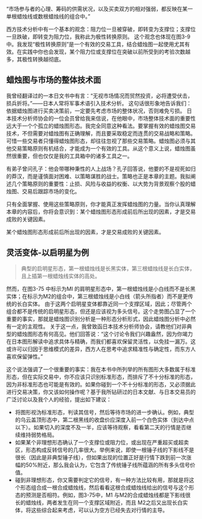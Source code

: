 
“市场参与者的心理、筹码的供需状况，以及买卖双方的相对强弱，都反映在某一单根蜡烛线或数根蜡烛线的组合中。”

西方技术分析中有一个基本的观念：阻力位一旦被穿破，即转变为支撑位；支撑位一旦跌破，即转变为阻力位，我称此为极性转换原则。
这个观念也体现在图3-9中。我发现“极性转换原则”是一个有效的交易工具，结合蜡烛图一起使用尤其有效。在实践中你也会发现，某个阻力位或支撑位在突破以前所受到的考验次数越多，其极性转换越彻底。

<ImageRender alt='test1' width='auto' height='auto' path='/蜡烛图新解/0-节选.png' />

## 蜡烛图与市场的整体技术面
我曾经翻译过的一本日文书中有言：“无视市场情况而贸然投资，必将遭受伏击，损兵折将。”——日本人常将军事术语引入技术分析。
这句话很形象地告诉我们：依据蜡烛图进行买卖决策前，一定要先考虑市场的整体状况，否则难免亏损。
日本技术分析师协会的一位会员曾给我来信说，在他眼中，市场整体技术面的重要性远大于一个个孤立的蜡烛图形态。我完全同意这种看法。要掌握有效的蜡烛图交易技术，不但需要对蜡烛图有正确理解，而且要采取稳定而连贯的交易战略和策略。可惜一些交易者只懂得蜡烛图形态，却往往忽视了那些交易策略。蜡烛图必须与其他交易策略原则有机结合，才能成为一个有效的工具。从这个意义上说，蜡烛图虽然很重要，但也仅仅是我的工具箱中的诸多工具之一。

有弟子曾问孔子：他会带哪种秉性的人上战场？孔子回答说，他要的不是视死如归的莽汉，而是谨慎面对困难、以策略谋胜的战士。策略也正是本章的主题。我拟阐述几个策略原则的重要性：止损、风险与收益的权衡、以大势为背景观察个股的蜡烛图、交易后跟踪市场的变化。

只有全面掌握、使用这些策略原则，你才能真正发挥蜡烛图的力量。当你认真理解本章的内容后，你将会意识到：某个蜡烛图形态形成前后所出现的因素，才是交易成败的关键因素。

某个蜡烛图形态形成前后所出现的因素，才是交易成败的关键因素。

## 灵活变体-以启明星为例
>典型的启明星形态，第一根蜡烛线是长黑实体，第三根蜡烛线是长白实体，且上插第一根蜡烛线实体的高处。

然而，在图3-75 中标示为MI 的肩明星形态中，第一根蜡烛线是小白线而不是长黑实体；在标示为M2的组合中，第三根蜡烛线是小白线（箭头所指者）而不是更传统的长白实体。
由于这两个启明星变体都靠近同一个支撑区域，因此；尽管两个组合都不是传统的启明星形态，但还是应该视为多头信号。这个走势图凸显了一个重要的事实，那就是蜡烛图识别分析是一种形态分析形式，因此蜡烛图分析中必然有一定的主观性。
关于这一点，我曾致函日本技术分析师协会，请教他们对非典型的蜡烛图形态有何高见。他们回答说：“这个讨论令我们兴趣盎然，因为你竭力在日本图形解读中追求具体与精确，而我们都喜欢保留灵活性，以免挂一漏万。这或许可以归因于思维模式的差异，西方人在思考中追求精准性与确定性，而东方人喜欢保留弹性。”

这个说法强调了一个很重要的事实：我在本书中所列举的所有图形大多数属于标准形态，但在实际交易中，你不应该只识别标准形态，而排斥了不十分标准的形态，因为非标准形态也可能是有效的。如果你碰到一个不十分标准的形态，又必须据此进行交易决策，你又该如何操作呢？基于我所钻研过的日本文献、与日本交易员的广泛讨论以及我个人的经验，提出如下建议：
* 将图形视沩标准形态，判读其信号，然后等待市场的进一步确认。例如，典型的乌云盖顶形态中，第二根黑线的收盘价应深度入前一个白色实体（到达中点以下）。如果切入的深度不及一半，应该等待观察，看看第二天的行情是否继续维持弱势格局。
* 如果某个非理想形态确认了一个支撑位或阻力位，或出现在严重超买或超卖区，形态构成反转信号的几率很大。举例来说，即使一根锤子线的下影线不是很长（因此是非典型锤子线），但如果出现的位置正好是行情下跌到前一次涨幅的50%附近，那么我会认为，它包含了传统锤子线所蕴涵的所有多头信号价值。
* 碰到非理想形态，你又需要判定它的信号，有一种方法比较有用，那就是将这个形态组合成一根合成蜡烛线，然后看看这根合成蜡烛线给出的信号与这个形态的预测是否相符。例如，图3-75中，M1 与M2的合成蜡烛线都是下影线很长的蜡烛线，两者发生在同一个支撑区域附近，而且 M2之后又出现长白实体，将这些综合起来考虑，可以认为空方已经失去对行情的主导。

<ImageRender alt='test1' width='auto' height='auto' path='/蜡烛图新解/12-启明星6.png' />
